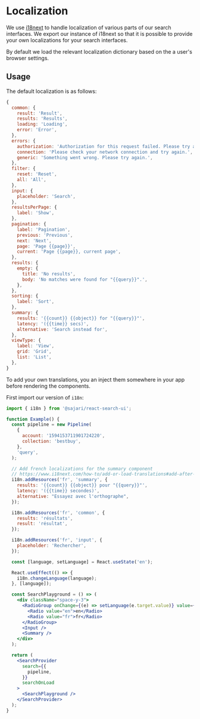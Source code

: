
<SEO
  title="Localization"
  description="We use i18next to handle localization of various parts of our search interfaces."
/>

# Localization

We use [i18next](https://react.i18next.com/) to handle localization of various parts of our search interfaces. We export our instance of i18next so that it is possible to provide your own localizations for your search interfaces.

By default we load the relevant localization dictionary based on the a user's browser settings.

## Usage

The default localization is as follows:

```js
{
  common: {
    result: 'Result',
    results: 'Results',
    loading: 'Loading',
    error: 'Error',
  },
  errors: {
    authorization: 'Authorization for this request failed. Please try again.',
    connection: 'Please check your network connection and try again.',
    generic: 'Something went wrong. Please try again.',
  },
  filter: {
    reset: 'Reset',
    all: 'All',
  },
  input: {
    placeholder: 'Search',
  },
  resultsPerPage: {
    label: 'Show',
  },
  pagination: {
    label: 'Pagination',
    previous: 'Previous',
    next: 'Next',
    page: 'Page {{page}}',
    current: 'Page {{page}}, current page',
  },
  results: {
    empty: {
      title: 'No results',
      body: 'No matches were found for "{{query}}".',
    },
  },
  sorting: {
    label: 'Sort',
  },
  summary: {
    results: '{{count}} {{object}} for "{{query}}"',
    latency: '({{time}} secs)',
    alternative: 'Search instead for',
  },
  viewType: {
    label: 'View',
    grid: 'Grid',
    list: 'List',
  },
}
```

To add your own translations, you an inject them somewhere in your app before rendering the components.

First import our version of `i18n`:

```js
import { i18n } from '@sajari/react-search-ui';
```

```jsx
function Example() {
  const pipeline = new Pipeline(
    {
      account: '1594153711901724220',
      collection: 'bestbuy',
    },
    'query',
  );

  // Add french localizations for the summary component
  // https://www.i18next.com/how-to/add-or-load-translations#add-after-init
  i18n.addResources('fr', 'summary', {
    results: '{{count}} {{object}} pour "{{query}}"',
    latency: '({{time}} secondes)',
    alternative: "Essayez avec l'orthographe",
  });

  i18n.addResources('fr', 'common', {
    results: 'résultats',
    result: 'résultat',
  });

  i18n.addResources('fr', 'input', {
    placeholder: 'Rechercher',
  });

  const [language, setLanguage] = React.useState('en');

  React.useEffect(() => {
    i18n.changeLanguage(language);
  }, [language]);

  const SearchPlayground = () => (
    <div className="space-y-3">
      <RadioGroup onChange={(e) => setLanguage(e.target.value)} value={language} inline>
        <Radio value="en">en</Radio>
        <Radio value="fr">fr</Radio>
      </RadioGroup>
      <Input />
      <Summary />
    </div>
  );

  return (
    <SearchProvider
      search={{
        pipeline,
      }}
      searchOnLoad
    >
      <SearchPlayground />
    </SearchProvider>
  );
}
```
